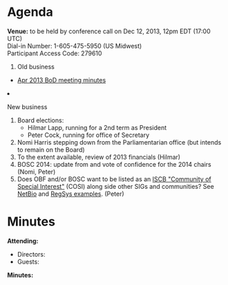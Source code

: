 = Agenda =

'''Venue:''' to be held by conference call on Dec 12, 2013, 12pm EDT (17:00 UTC) <br/>
Dial-in Number:	1-605-475-5950  (US Midwest) <br/>
Participant Access Code:	279610

<ol>
<li> Old business </li>
 <ul>
  <li> [[Minutes:2013_Apr_ConfCall| Apr 2013 BoD meeting minutes]]</li>
 </ul>  
<li>New business</li>
<ol style="list-style-type:lower-roman">
 <li> Board elections:
 <ul><li>Hilmar Lapp, running for a 2nd term as President</li>
   <li>Peter Cock, running for office of Secretary</li>
  </ul></li>
  <li> Nomi Harris stepping down from the Parliamentarian office (but intends to remain on the Board)</li>
  <li> To the extent available, review of 2013 financials (Hilmar) </li>
  <li> BOSC 2014: update from and vote of confidence for the 2014 chairs (Nomi, Peter)</li>
  <li> Does OBF and/or BOSC want to be listed as an [http://www.iscb.org/iscb-affiliates-cosis ISCB "Community of Special Interest"] (COSI) along side other SIGs and communities? See [http://www.iscb.org/iscb-netbio-cosi NetBio] and [http://www.iscb.org/iscb-regsys-cosi RegSys examples]. (Peter) </li>
</ol>
</ol>

= Minutes =

'''Attending:'''
* Directors: 
* Guests: 

'''Minutes:'''